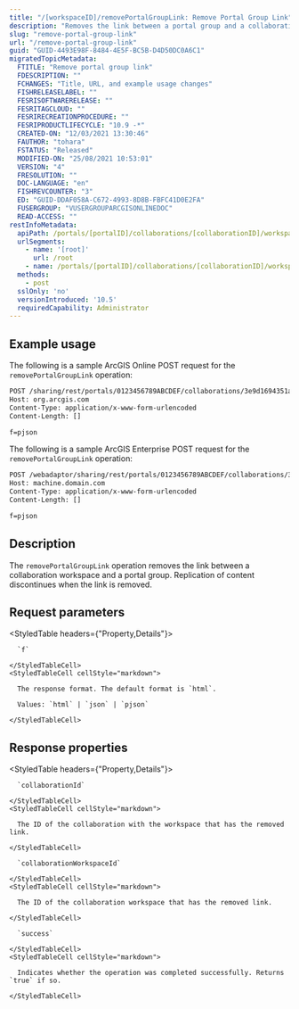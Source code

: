 ```yaml
---
title: "/[workspaceID]/removePortalGroupLink: Remove Portal Group Link"
description: "Removes the link between a portal group and a collaboration workspace."
slug: "remove-portal-group-link"
url: "/remove-portal-group-link"
guid: "GUID-4493E98F-8484-4E5F-BC5B-D4D50DC0A6C1"
migratedTopicMetadata:
  FTITLE: "Remove portal group link"
  FDESCRIPTION: ""
  FCHANGES: "Title, URL, and example usage changes"
  FISHRELEASELABEL: ""
  FESRISOFTWARERELEASE: ""
  FESRITAGCLOUD: ""
  FESRIRECREATIONPROCEDURE: ""
  FESRIPRODUCTLIFECYCLE: "10.9 -*"
  CREATED-ON: "12/03/2021 13:30:46"
  FAUTHOR: "tohara"
  FSTATUS: "Released"
  MODIFIED-ON: "25/08/2021 10:53:01"
  VERSION: "4"
  FRESOLUTION: ""
  DOC-LANGUAGE: "en"
  FISHREVCOUNTER: "3"
  ED: "GUID-DDAF058A-C672-4993-8D8B-FBFC41D0E2FA"
  FUSERGROUP: "VUSERGROUPARCGISONLINEDOC"
  READ-ACCESS: ""
restInfoMetadata:
  apiPath: /portals/[portalID]/collaborations/[collaborationID]/workspaces/[workspaceID]/removePortalGroupLink
  urlSegments:
    - name: '[root]'
      url: /root
    - name: /portals/[portalID]/collaborations/[collaborationID]/workspaces/[workspaceID]/removePortalGroupLink
  methods:
    - post
  sslOnly: 'no'
  versionIntroduced: '10.5'
  requiredCapability: Administrator
---
```


## Example usage

The following is a sample ArcGIS Online POST request for the `removePortalGroupLink` operation:

```markdown
POST /sharing/rest/portals/0123456789ABCDEF/collaborations/3e9d1694351a4b5badef66c7599fced5/workspaces/c3c831f1274a4f228ecd87f1953c6f21/removePortalGroupLink HTTP/1.1
Host: org.arcgis.com
Content-Type: application/x-www-form-urlencoded
Content-Length: []

f=pjson

```

The following is a sample ArcGIS Enterprise POST request for the `removePortalGroupLink` operation:

```markdown
POST /webadaptor/sharing/rest/portals/0123456789ABCDEF/collaborations/3e9d1694351a4b5badef66c7599fced5/workspaces/c3c831f1274a4f228ecd87f1953c6f21/removePortalGroupLink HTTP/1.1
Host: machine.domain.com
Content-Type: application/x-www-form-urlencoded
Content-Length: []

f=pjson

```

## Description

The `removePortalGroupLink` operation removes the link between a collaboration workspace and a portal group. Replication of content discontinues when the link is removed.


## Request parameters

<StyledTable headers={"Property,Details"}>
  <StyledTableRow>
    <StyledTableCell cellStyle="markdown">

      `f` 

    </StyledTableCell>
    <StyledTableCell cellStyle="markdown">

      The response format. The default format is `html`.

      Values: `html` | `json` | `pjson`

    </StyledTableCell>
  </StyledTableRow>
</StyledTable>


## Response properties

<StyledTable headers={"Property,Details"}>
  <StyledTableRow>
    <StyledTableCell cellStyle="markdown">

      `collaborationId` 

    </StyledTableCell>
    <StyledTableCell cellStyle="markdown">

      The ID of the collaboration with the workspace that has the removed link.

    </StyledTableCell>
  </StyledTableRow>
  <StyledTableRow>
    <StyledTableCell cellStyle="markdown">

      `collaborationWorkspaceId` 

    </StyledTableCell>
    <StyledTableCell cellStyle="markdown">

      The ID of the collaboration workspace that has the removed link.

    </StyledTableCell>
  </StyledTableRow>
  <StyledTableRow>
    <StyledTableCell cellStyle="markdown">

      `success` 

    </StyledTableCell>
    <StyledTableCell cellStyle="markdown">

      Indicates whether the operation was completed successfully. Returns `true` if so.

    </StyledTableCell>
  </StyledTableRow>
</StyledTable>